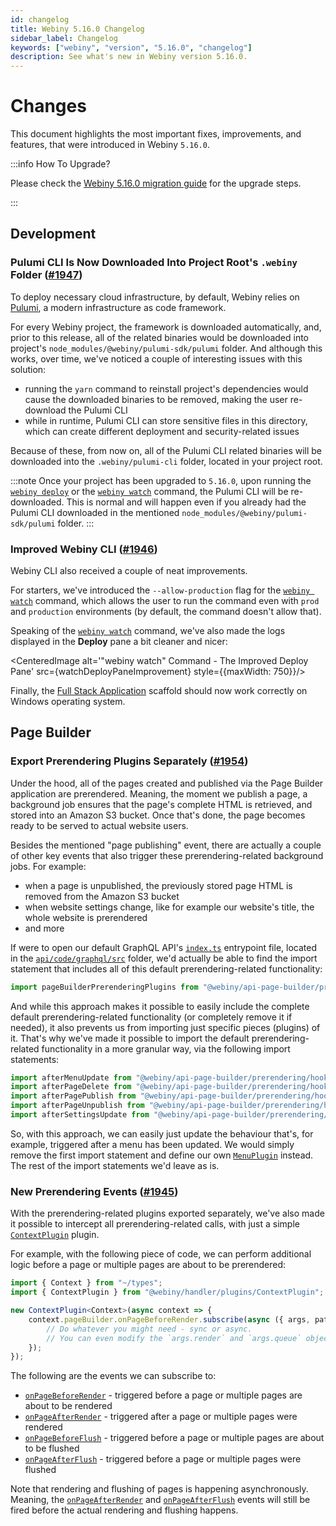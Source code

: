 ```yaml
---
id: changelog
title: Webiny 5.16.0 Changelog
sidebar_label: Changelog
keywords: ["webiny", "version", "5.16.0", "changelog"]
description: See what's new in Webiny version 5.16.0.
---
```



# Changes

This document highlights the most important fixes, improvements, and features, that were introduced in Webiny `5.16.0`.

:::info How To Upgrade?

Please check the [Webiny 5.16.0 migration guide](/docs/release-notes/5.16.0/upgrade-guide) for the upgrade steps.

:::

## Development

### Pulumi CLI Is Now Downloaded Into Project Root's `.webiny` Folder ([#1947](https://github.com/webiny/webiny-js/pull/1947))

To deploy necessary cloud infrastructure, by default, Webiny relies on [Pulumi](/docs/key-topics/deployment/iac-with-pulumi), a modern infrastructure as code framework.

For every Webiny project, the framework is downloaded automatically, and, prior to this release, all of the related binaries would be downloaded into project's `node_modules/@webiny/pulumi-sdk/pulumi` folder. And although this works, over time, we've noticed a couple of interesting issues with this solution:

- running the `yarn` command to reinstall project's dependencies would cause the downloaded binaries to be removed, making the user re-download the Pulumi CLI
- while in runtime, Pulumi CLI can store sensitive files in this directory, which can create different deployment and security-related issues

Because of these, from now on, all of the Pulumi CLI related binaries will be downloaded into the `.webiny/pulumi-cli` folder, located in your project root.

:::note
Once your project has been upgraded to `5.16.0`, upon running the [`webiny deploy`](/docs/how-to-guides/deployment/deploy-your-project) or the [`webiny watch`](/docs/how-to-guides/use-watch-command) command, the Pulumi CLI will be re-downloaded. This is normal and will happen even if you already had the Pulumi CLI downloaded in the mentioned `node_modules/@webiny/pulumi-sdk/pulumi` folder.
:::

### Improved Webiny CLI ([#1946](https://github.com/webiny/webiny-js/pull/1946))

Webiny CLI also received a couple of neat improvements.

For starters, we've introduced the `--allow-production` flag for the [`webiny watch`](/docs/how-to-guides/use-watch-command) command, which allows the user to run the command even with `prod` and `production` environments (by default, the command doesn't allow that).

Speaking of the [`webiny watch`](/docs/how-to-guides/use-watch-command) command, we've also made the logs displayed in the **Deploy** pane a bit cleaner and nicer:

<CenteredImage alt='"webiny watch" Command - The Improved Deploy Pane' src={watchDeployPaneImprovement} style={{maxWidth: 750}}/>

Finally, the [Full Stack Application](/docs/how-to-guides/scaffolding/full-stack-application/) scaffold should now work correctly on Windows operating system.

###

## Page Builder

### Export Prerendering Plugins Separately ([#1954](https://github.com/webiny/webiny-js/pull/1954))

Under the hood, all of the pages created and published via the Page Builder application are prerendered. Meaning, the moment we publish a page, a background job ensures that the page's complete HTML is retrieved, and stored into an Amazon S3 bucket. Once that's done, the page becomes ready to be served to actual website users.

Besides the mentioned "page publishing" event, there are actually a couple of other key events that also trigger these prerendering-related background jobs. For example:

- when a page is unpublished, the previously stored page HTML is removed from the Amazon S3 bucket
- when website settings change, like for example our website's title, the whole website is prerendered
- and more

If were to open our default GraphQL API's [`index.ts`](https://github.com/webiny/webiny-js/blob/next/packages/cwp-template-aws/template/api/code/graphql/src/index.ts#L11) entrypoint file, located in the [`api/code/graphql/src`](https://github.com/webiny/webiny-js/blob/next/packages/cwp-template-aws/template/api/code/graphql/src/index.ts#L11) folder, we'd actually be able to find the import statement that includes all of this default prerendering-related functionality:

```ts
import pageBuilderPrerenderingPlugins from "@webiny/api-page-builder/prerendering";
```

And while this approach makes it possible to easily include the complete default prerendering-related functionality (or completely remove it if needed), it also prevents us from importing just specific pieces (plugins) of it. That's why we've made it possible to import the default prerendering-related functionality in a more granular way, via the following import statements:

```ts
import afterMenuUpdate from "@webiny/api-page-builder/prerendering/hooks/afterMenuUpdate";
import afterPageDelete from "@webiny/api-page-builder/prerendering/hooks/afterPageDelete";
import afterPagePublish from "@webiny/api-page-builder/prerendering/hooks/afterPagePublish";
import afterPageUnpublish from "@webiny/api-page-builder/prerendering/hooks/afterPageUnpublish";
import afterSettingsUpdate from "@webiny/api-page-builder/prerendering/hooks/afterSettingsUpdate";
```

So, with this approach, we can easily just update the behaviour that's, for example, triggered after a menu has been updated. We would simply remove the first import statement and define our own [`MenuPlugin`](https://github.com/webiny/webiny-js/blob/next/packages/api-page-builder/src/plugins/MenuPlugin.ts) instead. The rest of the import statements we'd leave as is.

### New Prerendering Events ([#1945](https://github.com/webiny/webiny-js/pull/1945))

With the prerendering-related plugins exported separately, we've also made it possible to intercept all prerendering-related calls, with just a simple [`ContextPlugin`](https://github.com/webiny/webiny-js/blob/v5.13.0/packages/handler/src/plugins/ContextPlugin.ts#L7) plugin.

For example, with the following piece of code, we can perform additional logic before a page or multiple pages are about to be prerendered:

```ts api/code/graphql/src/plugins/somePlugin.ts
import { Context } from "~/types";
import { ContextPlugin } from "@webiny/handler/plugins/ContextPlugin";

new ContextPlugin<Context>(async context => {
    context.pageBuilder.onPageBeforeRender.subscribe(async ({ args, paths, tags }) => {
        // Do whatever you might need - sync or async.
        // You can even modify the `args.render` and `args.queue` objects, if needed.
    });
});
```

The following are the events we can subscribe to:

- [`onPageBeforeRender`](https://github.com/webiny/webiny-js/blob/next/packages/api-page-builder/src/graphql/types.ts#L194) - triggered before a page or multiple pages are about to be rendered
- [`onPageAfterRender`](https://github.com/webiny/webiny-js/blob/next/packages/api-page-builder/src/graphql/types.ts#L195)  - triggered after a page or multiple pages were rendered
- [`onPageBeforeFlush`](https://github.com/webiny/webiny-js/blob/next/packages/api-page-builder/src/graphql/types.ts#L196)  - triggered before a page or multiple pages are about to be flushed
- [`onPageAfterFlush`](https://github.com/webiny/webiny-js/blob/next/packages/api-page-builder/src/graphql/types.ts#L197)   - triggered before a page or multiple pages were flushed

Note that rendering and flushing of pages is happening asynchronously. Meaning, the [`onPageAfterRender`](https://github.com/webiny/webiny-js/blob/next/packages/api-page-builder/src/graphql/types.ts#L195) and [`onPageAfterFlush`](https://github.com/webiny/webiny-js/blob/next/packages/api-page-builder/src/graphql/types.ts#L197) events will still be fired before the actual rendering and flushing happens.
